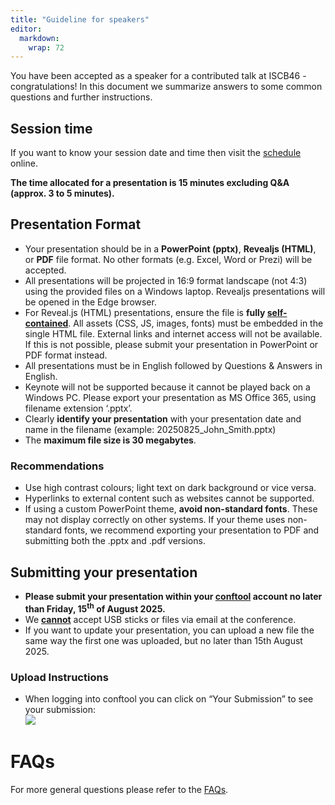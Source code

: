 ```yaml
---
title: "Guideline for speakers"
editor: 
  markdown: 
    wrap: 72
---
```


You have been accepted as a speaker for a contributed talk at ISCB46 - congratulations! In this document we summarize answers to some common questions and further instructions. 

## Session time

If you want to know your session date and time then visit the [schedule](https://www.conftool.org/iscb2025/sessions.php) online.

<b>The time allocated for a presentation is 15 minutes excluding Q&A (approx. 3 to 5 minutes).</b>

## Presentation Format

*	Your presentation should be in a <b>PowerPoint (pptx)</b>, <b>Revealjs (HTML)</b>, or <b>PDF</b> file format. No other formats (e.g. Excel, Word or Prezi) will be accepted. 
*	All presentations will be projected in 16:9 format landscape (not 4:3) using the provided files on a Windows laptop. Revealjs presentations will be opened in the Edge browser. 
* For Reveal.js (HTML) presentations, ensure the file is <b>fully [self-contained](https://quarto.org/docs/reference/formats/presentations/revealjs.html)</b>. All assets (CSS, JS, images, fonts) must be embedded in the single HTML file. External links and internet access will not be available. If this is not possible, please submit your presentation in PowerPoint or PDF format instead.
*	All presentations must be in English followed by Questions & Answers in English.
*	Keynote will not be supported because it cannot be played back on a Windows PC. Please export your presentation as MS Office 365, using filename extension ‘.pptx’.
*	Clearly <b>identify your presentation</b> with your presentation date and name in the filename (example: 20250825_John_Smith.pptx)
*	The <b>maximum file size is 30 megabytes</b>.


### Recommendations

*	Use high contrast colours; light text on dark background or vice versa.
*	Hyperlinks to external content such as websites cannot be supported.
* If using a custom PowerPoint theme, <b>avoid non-standard fonts</b>. These may not display correctly on other systems. If your theme uses non-standard fonts, we recommend exporting your presentation to PDF and submitting both the .pptx and .pdf versions.


## Submitting your presentation

* <b>Please submit your presentation within your [conftool](https://www.conftool.org/iscb2025/index.php?page=login) account no later than Friday, 15<sup>th</sup> of August 2025.</b>
*	We <b><u>cannot</u></b> accept USB sticks or files via email at the conference.
*	If you want to update your presentation, you can upload a new file the same way the first one was uploaded, but no later than 15th August 2025.


### Upload Instructions

* When logging into conftool you can click on “Your Submission” to see your submission:  
  ![](img/guidance/poster-yoursubmissions.png)  
  

# FAQs

For more general questions please refer to the [FAQs](faq.html).
